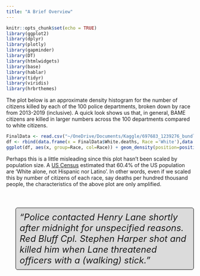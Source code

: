 ```yaml
---
title: "A Brief Overview"
---
```


```r
knitr::opts_chunk$set(echo = TRUE)
library(ggplot2)
library(dplyr)
library(plotly)
library(gapminder)
library(DT)
library(htmlwidgets)
library(base)
library(hablar)
library(tidyr)
library(viridis)
library(hrbrthemes)
```

The plot below is an approximate density histogram for the number of citizens killed by each of the 100 police departments, broken down by race from 2013-2019 (inclusive). A quick look shows us that, in general, BAME citizens are killed in larger numbers across the 100 departments compared to white citizens.

```r
FinalData <- read.csv("~/OneDrive/Documents/Kaggle/697683_1239276_bundle_archive/FinalData.csv",header = TRUE)
df <- rbind(data.frame(x = FinalData$White.deaths, Race ='White'),data.frame(x = FinalData$BAME.deaths, Race ='BAME'))
ggplot(df, aes(x, group=Race, col=Race)) + geom_density(position=position_dodge(width = 0)) + xlab('Deaths') + ylab("Density") 
```

Perhaps this is a little misleading since this plot hasn't been scaled by population size. A [US Census](https://www.census.gov/quickfacts/fact/table/US/RHI125218) estimated that 60.4% of the US population are 'White alone, not Hispanic nor Latino'. In other words, even if we scaled this by number of citizens of each race, say deaths per hundred thousand people, the characteristics of the above plot are only amplified. 

<br>

<style>
p.comment {
background-color: #DBDBDB;
padding: 10px;
border: 1px solid black;
margin-left: 25px;
border-radius: 5px;
font-style: italic;
}

</style>
<font size = "5">
<p class="comment">
"Police contacted Henry Lane shortly after midnight for unspecified reasons. Red Bluff Cpl. Stephen Harper shot and killed him when Lane threatened officers with a (walking) stick."
</p>
</font>


